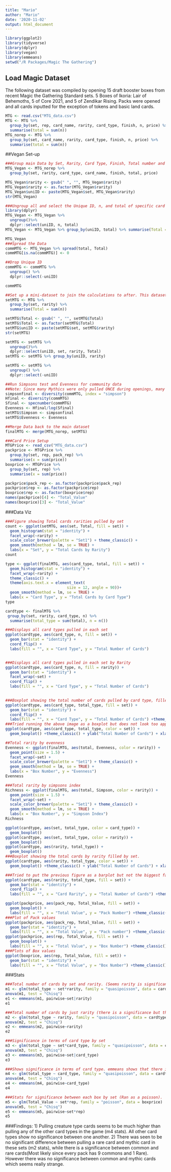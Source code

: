 ```yaml
---
title: "Mario"
author: "Mario"
date: '2020-11-02'
output: html_document
---
```


```r
library(ggplot2)
library(tidyverse)
library(dplyr)  
library(vegan)
library(emmeans)
setwd("/R Packages/Magic The Gathering")
```

## Load Magic Dataset
The following dataset was compiled by opening 15 draft booster boxes from recent Magic the Gathering Standard sets. 5 Boxes of Ikoria: Lair of Behemoths, 5 of Core 2021, and 5 of Zendikar Rising. Packs were opened and all cards inputted for the exception of tokens and basic land cards.
```r
MTG <- read.csv("MTG_data.csv")
MTG <- MTG %>%
  group_by(set, rep, card_name, rarity, card_type, finish, n, price) %>%
  summarise(total = sum(n))
MTG_norep <- MTG %>%
  group_by(set, card_name, rarity, card_type, finish, n, price) %>%
  summarise(total = sum(n))
```

##Vegan Set-up
```r
###Group main Data by Set, Rarity, Card Type, Finish, Total number and Price. Rep was removed from this dataset.
MTG_Vegan <- MTG_norep %>%
  group_by(set, rarity, card_type, card_name, finish, total, price) 

MTG_Vegan$rarity <- gsub(" ", "", MTG_Vegan$rarity)
MTG_Vegan$rarity <- as.factor(MTG_Vegan$rarity)
MTG_Vegan$uniID <- paste(MTG_Vegan$set, MTG_Vegan$rarity)
str(MTG_Vegan)

###Ungroup all and select the Unique ID, n, and total of specific card per box
library(dplyr)
MTG_Vegan <- MTG_Vegan %>% 
  ungroup()%>%
  dplyr::select(uniID, n, total)
MTG_Vegan <- MTG_Vegan %>% group_by(uniID, total) %>% summarise(Total = sum(n))

MTG_Vegan
###Spread the Data
commMTG <- MTG_Vegan %>% spread(total, Total)
commMTG[is.na(commMTG)] <- 0

##Drop Unique ID
commMTG <- commMTG %>%
  ungroup() %>%
  dplyr::select(-uniID)

commMTG

##Set up a mini-dataset to join the calculations to after. This dataset broken up by set and rarity.
setMTG <- MTG %>%
  group_by(set, rarity) %>%
  summarise(Total = sum(n))

setMTG$Total <- gsub(" ", "", setMTG$Total)
setMTG$Total <- as.factor(setMTG$Total)
setMTG$uniID <- paste(setMTG$set, setMTG$rarity)
str(setMTG)

setMTG <- setMTG %>%
  ungroup()%>%
  dplyr::select(uniID, set, rarity, Total)
setMTG <- setMTG %>% group_by(uniID, rarity)

setMTG <- setMTG %>%
  ungroup() %>%
  dplyr::select(-uniID)

##Run Simpsons test and Evenness for community data
##Note: Since many Mythics were only pulled ONCE during openings, many of the Simpsons and evenness calculations for Mythic cards result in either a 0 or NA
simpsonfinal <- diversity(commMTG, index = "simpson")
Hfinal <- diversity(commMTG)
Sfinal <- specnumber(commMTG)
Evenness <- Hfinal/log(Sfinal) 
setMTG$Simpson <- simpsonfinal
setMTG$Evenness <- Evenness

##Merge Data back to the main dataset
finalMTG <- merge(MTG_norep, setMTG)
```
```r
###Card Price Setup
MTGPrice <- read_csv("MTG_data.csv")
packprice <- MTGPrice %>%
  group_by(set, rep, pack_rep) %>%
  summarise(x = sum(price))
boxprice <- MTGPrice %>%
  group_by(set, rep) %>%
  summarise(x = sum(price))

packprice$pack_rep <- as.factor(packprice$pack_rep)
packprice$rep <- as.factor(packprice$rep)
boxprice$rep <- as.factor(boxprice$rep)
names(packprice)[4] <- "Total_Value"
names(boxprice)[3] <- "Total_Value"

```
###Data Viz
```r
###Figure showing Total cards rarities pulled by set
count <- ggplot(setMTG, aes(set, Total, fill = set)) +
  geom_histogram(stat = "identity") +
  facet_wrap(~rarity) +
  scale_color_brewer(palette = "Set1") + theme_classic() + 
  geom_smooth(method = lm, se = TRUE) + 
  labs(x = "Set", y = "Total Cards by Rarity")
count
```
```r
type <- ggplot(finalMTG, aes(card_type, total, fill = set)) +
  geom_histogram(stat = "identity") +
  facet_wrap(~rarity) +
  theme_classic() + 
  theme(axis.text.x = element_text( 
                           size = 12, angle = 90))+
  geom_smooth(method = lm, se = TRUE) + 
  labs(x = "Card Type", y = "Total Cards by Card Type")
type
```
```r
cardtype <- finalMTG %>%
 group_by(set, rarity, card_type, n) %>%
  summarise(total_type = sum(total), n = n()) 

###Displays all card types pulled in each set
ggplot(cardtype, aes(card_type, n, fill = set)) +
  geom_bar(stat = "identity") +
  coord_flip() + 
  labs(fill = "", x = "Card Type", y = "Total Number of Cards")


###Displays all card types pulled in each set by Rarity
ggplot(cardtype, aes(card_type, n, fill = rarity)) +
  geom_bar(stat = "identity") +
  facet_wrap(~set) +
  coord_flip() + 
  labs(fill = "", x = "Card Type", y = "Total Number of Cards")
 

```
```r
###Boxplot showing the total number of cards pulled by card type, filled by set.(Shows that creature is the most significant card type. See m4 stats.)
ggplot(cardtype, aes(card_type, total_type, fill = set)) +
  geom_bar(stat = "identity") +
  coord_flip() + 
  labs(fill = "", x = "Card Type", y = "Total Number of Cards") +theme_classic()
###Tried running the above image as a boxplot but does not look too appealing.
ggplot(cardtype, aes(card_type, total_type, color = set)) +
  geom_boxplot() +theme_classic() + ylab("Total Number of Cards") + xlab("Card Type") +theme(axis.text.x = element_text(angle = 90))
```
```r
##Total rarity by evenness
Evenness <- ggplot(finalMTG, aes(total, Evenness, color = rarity)) + 
  geom_point(size = 1.5) +
  facet_wrap(~set) +
  scale_color_brewer(palette = "Set1") + theme_classic() + 
  geom_smooth(method = lm, se = TRUE) + 
  labs(x = "Box Number", y = "Evenness")
Evenness

###Total rarity by simpsons index
Richness <- ggplot(finalMTG, aes(total, Simpson, color = rarity)) + 
  geom_point(size = 1.5) +
  facet_wrap(~set) +
  scale_color_brewer(palette = "Set1") + theme_classic() + 
  geom_smooth(method = lm, se = TRUE) + 
  labs(x = "Box Number", y = "Simpson Index")
Richness
```

```r
ggplot(cardtype, aes(set, total_type, color = card_type)) +
  geom_boxplot() 
ggplot(cardtype, aes(set, total_type, color = rarity)) +
  geom_boxplot() 
ggplot(cardtype, aes(rarity, total_type)) +
  geom_boxplot() 
###Boxplot showing the total cards by rarity filled by set.
ggplot(cardtype, aes(rarity, total_type, color = set)) +
  geom_boxplot() +theme_classic() + ylab("Total Number of Cards") + xlab("Card Rarity")
```

```r
###Tried to put the previous figure as a barplot but not the biggest fan of the way this one looks.
ggplot(cardtype, aes(rarity, total_type, fill = set)) +
  geom_bar(stat = "identity") +
  coord_flip() + 
  labs(fill = "", x = "Card Rarity", y = "Total Number of Cards") +theme_classic()
```
```r
ggplot(packprice, aes(pack_rep, Total_Value, fill = set)) +
  geom_boxplot() +
  labs(fill = "", x = "Total Value", y = "Pack Number") +theme_classic() + theme(axis.text.x = element_text(angle = 90))
###Plot of Pack values
ggplot(packprice, aes(pack_rep, Total_Value, fill = set)) +
  geom_bar(stat = "identity") +
  labs(fill = "", x = "Total Value", y = "Pack number") +theme_classic() + theme(axis.text.x = element_text(angle = 90))
ggplot(packprice, aes(rep, Total_Value, fill = set)) +
  geom_boxplot() +
  labs(fill = "", x = "Total Value", y = "Box Number") +theme_classic()
###Plots of Box values
ggplot(boxprice, aes(rep, Total_Value, fill = set)) +
  geom_bar(stat = "identity") +
  labs(fill = "", x = "Total Value", y = "Box Number") +theme_classic()
```

###Stats
```r
###Total number of cards by set and rarity. (Seems rarity is significant, but no significance in post-hoc analysis)
m1 <- glm(total_type ~ set*rarity, family = "quasipoisson", data = cardtype)
anova(m1, test = "Chisq")
e1 <- emmeans(m1, pairwise~set|rarity)
e1
```
```r
###Total number of cards by just rarity (there is a significance but that is because each pack has a set number of commons, uncommons, and rares)
m2 <- glm(total_type ~ rarity, family = "quasipoisson", data = cardtype)
anova(m2, test = "Chisq")
e2 <- emmeans(m2, pairwise~rarity)
e2
```
```r
###Significance in terms of card type by set
m3 <- glm(total_type ~ set*card_type, family = "quasipoisson", data = cardtype)
anova(m3, test = "Chisq")
e3 <- emmeans(m3, pairwise~set|card_type)
e3
``` 

```r
###Shows significance in terms of card type. emmeans shows that there is significnce between creatures and all other card types in the game.
m4 <- glm(total_type ~ card_type, family = "quasipoisson", data = cardtype)
anova(m4, test = "Chisq")
e4 <- emmeans(m4, pairwise~card_type)
e4
```
```r
###Stats for significance between each box by set (Ran as a poisson). 
m5 <- glm(Total_Value ~ set*rep, family = "poisson", data = boxprice)
anova(m5, test = "Chisq")
e5 <- emmeans(m5, pairwise~set*rep)
e5
```

###Findings:
1) Pulling creature type cards seems to be much higher than pulling any of the other card types in the game (m4 stats). All other card types show no significance between one another.
2) There was seen to be no significant difference between pulling a rare card and mythic card in these sets (m2 stats), while there is a significance between common and rare cards(Most likely since every pack has 9 commons and 1 Rare). However there was no significance between common and mythic cards which seems really strange.